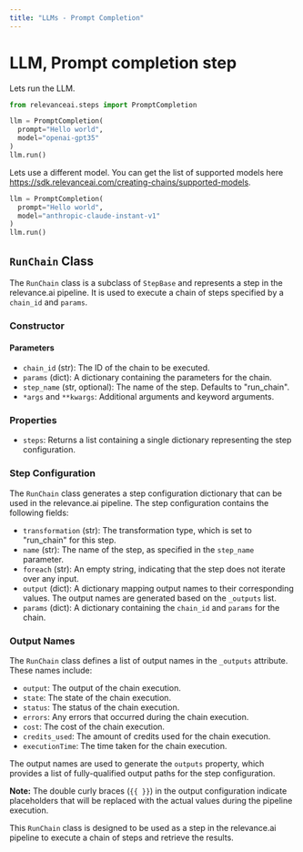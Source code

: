 ```yaml
---
title: "LLMs - Prompt Completion"
---
```


# LLM, Prompt completion step

Lets run the LLM.
```python Python
from relevanceai.steps import PromptCompletion

llm = PromptCompletion(
  prompt="Hello world",
  model="openai-gpt35"
)
llm.run()
```

Lets use a different model. You can get the list of supported models here https://sdk.relevanceai.com/creating-chains/supported-models.
```python Python
llm = PromptCompletion(
  prompt="Hello world",
  model="anthropic-claude-instant-v1"
)
llm.run()
```

## `RunChain` Class

The `RunChain` class is a subclass of `StepBase` and represents a step in the relevance.ai pipeline. It is used to execute a chain of steps specified by a `chain_id` and `params`.

### Constructor

#### Parameters

- `chain_id` (str): The ID of the chain to be executed.
- `params` (dict): A dictionary containing the parameters for the chain.
- `step_name` (str, optional): The name of the step. Defaults to "run_chain".
- `*args` and `**kwargs`: Additional arguments and keyword arguments.

### Properties

- `steps`: Returns a list containing a single dictionary representing the step configuration.

### Step Configuration

The `RunChain` class generates a step configuration dictionary that can be used in the relevance.ai pipeline. The step configuration contains the following fields:

- `transformation` (str): The transformation type, which is set to "run_chain" for this step.
- `name` (str): The name of the step, as specified in the `step_name` parameter.
- `foreach` (str): An empty string, indicating that the step does not iterate over any input.
- `output` (dict): A dictionary mapping output names to their corresponding values. The output names are generated based on the `_outputs` list.
- `params` (dict): A dictionary containing the `chain_id` and `params` for the chain.

### Output Names

The `RunChain` class defines a list of output names in the `_outputs` attribute. These names include:

- `output`: The output of the chain execution.
- `state`: The state of the chain execution.
- `status`: The status of the chain execution.
- `errors`: Any errors that occurred during the chain execution.
- `cost`: The cost of the chain execution.
- `credits_used`: The amount of credits used for the chain execution.
- `executionTime`: The time taken for the chain execution.

The output names are used to generate the `outputs` property, which provides a list of fully-qualified output paths for the step configuration.

**Note:** The double curly braces (`{{ }}`) in the output configuration indicate placeholders that will be replaced with the actual values during the pipeline execution.

This `RunChain` class is designed to be used as a step in the relevance.ai pipeline to execute a chain of steps and retrieve the results.
